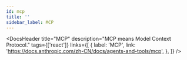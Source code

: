 ```yaml
---
id: mcp
title: ''
sidebar_label: MCP
---
```



<DocsHeader
  title="MCP"
  description="MCP means Model Context Protocol."
  tags={['react']}
  links={[
    {
      label: 'MCP',
      link: 'https://docs.anthropic.com/zh-CN/docs/agents-and-tools/mcp',
    },
  ]}
/>
